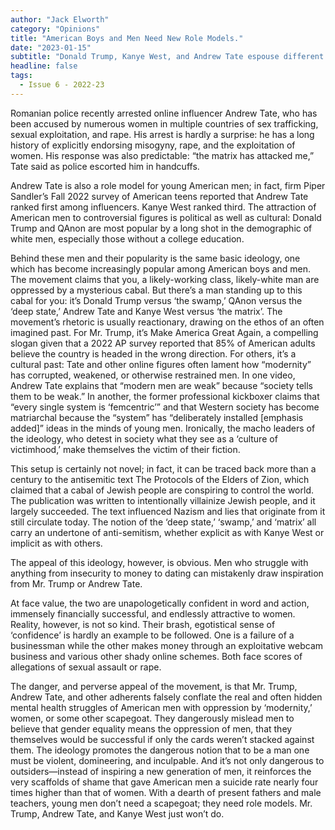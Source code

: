 ```yaml
---
author: "Jack Elworth"
category: "Opinions"
title: "American Boys and Men Need New Role Models."
date: "2023-01-15"
subtitle: "Donald Trump, Kanye West, and Andrew Tate espouse different versions of the same ideology."
headline: false
tags:
  - Issue 6 - 2022-23
---
```


Romanian police recently arrested online influencer Andrew Tate, who has been accused by numerous women in multiple countries of sex trafficking, sexual exploitation, and rape. His arrest is hardly a surprise: he has a long history of explicitly endorsing misogyny, rape, and the exploitation of women. His response was also predictable: “the matrix has attacked me,” Tate said as police escorted him in handcuffs.

Andrew Tate is also a role model for young American men; in fact, firm Piper Sandler’s Fall 2022 survey of American teens reported that Andrew Tate ranked first among influencers. Kanye West ranked third. The attraction of American men to controversial figures is political as well as cultural: Donald Trump and QAnon are most popular by a long shot in the demographic of white men, especially those without a college education.

Behind these men and their popularity is the same basic ideology, one which has become increasingly popular among American boys and men. The movement claims that you, a likely-working class, likely-white man are oppressed by a mysterious cabal. But there’s a man standing up to this cabal for you: it’s Donald Trump versus ‘the swamp,’ QAnon versus the ‘deep state,’ Andrew Tate and Kanye West versus ‘the matrix’. The movement’s rhetoric is usually reactionary, drawing on the ethos of an often imagined past. For Mr. Trump, it’s Make America Great Again, a compelling slogan given that a 2022 AP survey reported that 85% of American adults believe the country is headed in the wrong direction. For others, it’s a cultural past: Tate and other online figures often lament how “modernity” has corrupted, weakened, or otherwise restrained men. In one video, Andrew Tate explains that “modern men are weak” because “society tells them to be weak.” In another, the former professional kickboxer claims that “every single system is ‘femcentric’” and that Western society has become matriarchal because the “system” has “deliberately installed [emphasis added]” ideas in the minds of young men. Ironically, the macho leaders of the ideology, who detest in society what they see as a ‘culture of victimhood,’ make themselves the victim of their fiction.

This setup is certainly not novel; in fact, it can be traced back more than a century to the antisemitic text The Protocols of the Elders of Zion, which claimed that a cabal of Jewish people are conspiring to control the world. The publication was written to intentionally villainize Jewish people, and it largely succeeded. The text influenced Nazism and lies that originate from it still circulate today. The notion of the ‘deep state,’ ‘swamp,’ and ‘matrix’ all carry an undertone of anti-semitism, whether explicit as with Kanye West or implicit as with others.

The appeal of this ideology, however, is obvious. Men who struggle with anything from insecurity to money to dating can mistakenly draw inspiration from Mr. Trump or Andrew Tate.

At face value, the two are unapologetically confident in word and action, immensely financially successful, and endlessly attractive to women. Reality, however, is not so kind. Their brash, egotistical sense of ‘confidence’ is hardly an example to be followed. One is a failure of a businessman while the other makes money through an exploitative webcam business and various other shady online schemes. Both face scores of allegations of sexual assault or rape.

The danger, and perverse appeal of the movement, is that Mr. Trump, Andrew Tate, and other adherents falsely conflate the real and often hidden mental health struggles of American men with oppression by ‘modernity,’ women, or some other scapegoat. They dangerously mislead men to believe that gender equality means the oppression of men, that they themselves would be successful if only the cards weren’t stacked against them. The ideology promotes the dangerous notion that to be a man one must be violent, domineering, and inculpable. And it’s not only dangerous to outsiders—instead of inspiring a new generation of men, it reinforces the very scaffolds of shame that gave American men a suicide rate nearly four times higher than that of women. With a dearth of present fathers and male teachers, young men don’t need a scapegoat; they need role models. Mr. Trump, Andrew Tate, and Kanye West just won’t do.
